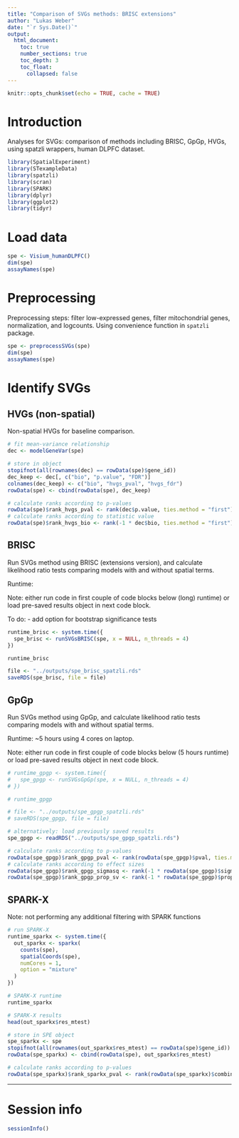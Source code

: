 ```yaml
---
title: "Comparison of SVGs methods: BRISC extensions"
author: "Lukas Weber"
date: "`r Sys.Date()`"
output:
  html_document:
    toc: true
    number_sections: true
    toc_depth: 3
    toc_float:
      collapsed: false
---
```


```r
knitr::opts_chunk$set(echo = TRUE, cache = TRUE)
```


# Introduction

Analyses for SVGs: comparison of methods including BRISC, GpGp, HVGs, using spatzli wrappers, human DLPFC dataset.

```r
library(SpatialExperiment)
library(STexampleData)
library(spatzli)
library(scran)
library(SPARK)
library(dplyr)
library(ggplot2)
library(tidyr)
```


# Load data

```r
spe <- Visium_humanDLPFC()
dim(spe)
assayNames(spe)
```


# Preprocessing

Preprocessing steps: filter low-expressed genes, filter mitochondrial genes, normalization, and logcounts. Using convenience function in `spatzli` package.

```r
spe <- preprocessSVGs(spe)
dim(spe)
assayNames(spe)
```


# Identify SVGs

## HVGs (non-spatial)

Non-spatial HVGs for baseline comparison.

```r
# fit mean-variance relationship
dec <- modelGeneVar(spe)

# store in object
stopifnot(all(rownames(dec) == rowData(spe)$gene_id))
dec_keep <- dec[, c("bio", "p.value", "FDR")]
colnames(dec_keep) <- c("bio", "hvgs_pval", "hvgs_fdr")
rowData(spe) <- cbind(rowData(spe), dec_keep)
```

```r
# calculate ranks according to p-values
rowData(spe)$rank_hvgs_pval <- rank(dec$p.value, ties.method = "first")
# calculate ranks according to statistic value
rowData(spe)$rank_hvgs_bio <- rank(-1 * dec$bio, ties.method = "first")
```


## BRISC

Run SVGs method using BRISC (extensions version), and calculate likelihood ratio tests comparing models with and without spatial terms.

Runtime: 

Note: either run code in first couple of code blocks below (long) runtime) or load pre-saved results object in next code block.

To do:
- add option for bootstrap significance tests

```r
runtime_brisc <- system.time({
  spe_brisc <- runSVGsBRISC(spe, x = NULL, n_threads = 4)
})
```

```r
runtime_brisc
```

```r
file <- "../outputs/spe_brisc_spatzli.rds"
saveRDS(spe_brisc, file = file)
```


## GpGp

Run SVGs method using GpGp, and calculate likelihood ratio tests comparing models with and without spatial terms.

Runtime: ~5 hours using 4 cores on laptop.

Note: either run code in first couple of code blocks below (5 hours runtime) or load pre-saved results object in next code block.

```r
# runtime_gpgp <- system.time({
#   spe_gpgp <- runSVGsGpGp(spe, x = NULL, n_threads = 4)
# })
```

```r
# runtime_gpgp
```

```r
# file <- "../outputs/spe_gpgp_spatzli.rds"
# saveRDS(spe_gpgp, file = file)
```

```r
# alternatively: load previously saved results
spe_gpgp <- readRDS("../outputs/spe_gpgp_spatzli.rds")
```

```r
# calculate ranks according to p-values
rowData(spe_gpgp)$rank_gpgp_pval <- rank(rowData(spe_gpgp)$pval, ties.method = "first")
# calculate ranks according to effect sizes
rowData(spe_gpgp)$rank_gpgp_sigmasq <- rank(-1 * rowData(spe_gpgp)$sigmasq, ties.method = "first")
rowData(spe_gpgp)$rank_gpgp_prop_sv <- rank(-1 * rowData(spe_gpgp)$prop_sv, ties.method = "first")
```


## SPARK-X

Note: not performing any additional filtering with SPARK functions

```r
# run SPARK-X
runtime_sparkx <- system.time({
  out_sparkx <- sparkx(
    counts(spe), 
    spatialCoords(spe), 
    numCores = 1, 
    option = "mixture"
  )
})

# SPARK-X runtime
runtime_sparkx

# SPARK-X results
head(out_sparkx$res_mtest)
```

```r
# store in SPE object
spe_sparkx <- spe
stopifnot(all(rownames(out_sparkx$res_mtest) == rowData(spe)$gene_id))
rowData(spe_sparkx) <- cbind(rowData(spe), out_sparkx$res_mtest)
```

```r
# calculate ranks according to p-values
rowData(spe_sparkx)$rank_sparkx_pval <- rank(rowData(spe_sparkx)$combinedPval, ties.method = "first")
```


---

# Session info

```r
sessionInfo()
```

